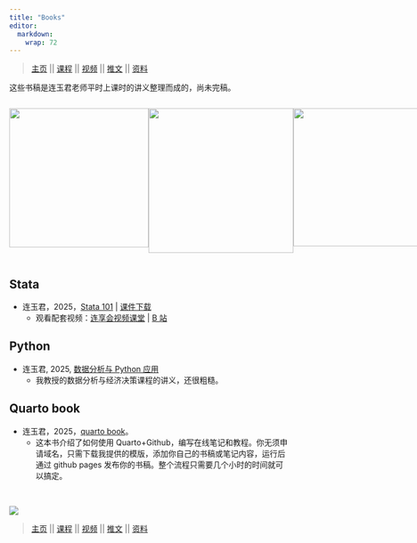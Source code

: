 ```yaml
---
title: "Books"
editor: 
  markdown: 
    wrap: 72
---
```




> [主页](https://www.lianxh.cn) || [课程](https://www.lianxh.cn/details/17.html)  || [视频](https://lianxh-class.cn/) || [推文](https://www.lianxh.cn/blogs/all.html) || [资料](https://www.lianxh.cn/share.html)


这些书稿是连玉君老师平时上课时的讲义整理而成的，尚未完稿。


<div style="display: flex; justify-content: space-between;">
  <a href="https://book.lianxh.cn/stata101/index.html">
    <img style="width: 250px" src="https://fig-lianxh.oss-cn-shenzhen.aliyuncs.com/stata101-front.png">
  </a>
  
  <a href="https://book.lianxh.cn/ds/index.html">
    <img style="width: 260px" src="https://book.lianxh.cn/ds/images/ds-book-front.png">
  </a>
  
  <a href="https://lianxhcn.github.io/quarto_book/">
    <img style="width: 248px" src="https://lianxhcn.github.io/quarto_book/images/book-front.png">
  </a>
</div>



## Stata   

- 连玉君，2025，[Stata 101](https://book.lianxh.cn/stata101/index.html) | [课件下载](https://www.lianxh.cn/details/1095.html)
  - 观看配套视频：[连享会视频课堂](https://lianxh-class.cn/view/1527932289698443345) | [B 站](https://space.bilibili.com/546535876/channel/seriesdetail?sid=684350)

## Python 

- 连玉君, 2025, [数据分析与 Python 应用](https://book.lianxh.cn/ds/index.html)
  - 我教授的数据分析与经济决策课程的讲义，还很粗糙。
    
## Quarto book

- 连玉君，2025，[quarto book](https://lianxhcn.github.io/quarto_book/)。
  - 这本书介绍了如何使用 Quarto+Github，编写在线笔记和教程。你无须申请域名，只需下载我提供的模版，添加你自己的书稿或笔记内容，运行后通过 github pages 发布你的书稿。整个流程只需要几个小时的时间就可以搞定。
    
&emsp;

![](https://fig-lianxh.oss-cn-shenzhen.aliyuncs.com/Lianxh_装饰黄线.png)


> [主页](https://www.lianxh.cn) || [课程](https://www.lianxh.cn/details/17.html)  || [视频](https://lianxh-class.cn/) || [推文](https://www.lianxh.cn/blogs/all.html) || [资料](https://www.lianxh.cn/share.html)

